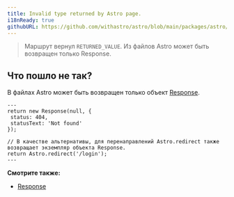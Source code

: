 ```yaml
---
title: Invalid type returned by Astro page.
i18nReady: true
githubURL: https://github.com/withastro/astro/blob/main/packages/astro/src/core/errors/errors-data.ts
---
```


> Маршрут вернул `RETURNED_VALUE`. Из файлов Astro может быть возвращен только Response.

## Что пошло не так?

В файлах Astro может быть возвращен только объект [Response](https://developer.mozilla.org/en-US/docs/Web/API/Response).
```astro title="pages/login.astro"
---
return new Response(null, {
 status: 404,
 statusText: 'Not found'
});

// В качестве альтернативы, для перенаправлений Astro.redirect также возвращает экземпляр объекта Response.
return Astro.redirect('/login');
---
```

**Смотрите также:**

-  [Response](/ru/guides/on-demand-rendering/#response)

